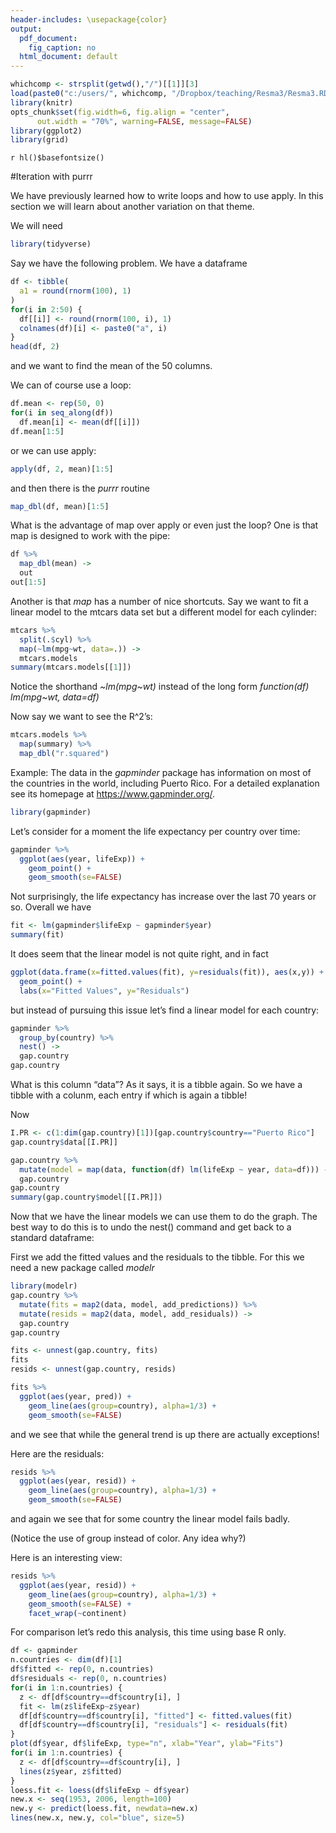 ```yaml
---
header-includes: \usepackage{color}
output:
  pdf_document:
    fig_caption: no
  html_document: default
---
```


<style>
table, th, td { text-align:right; }
th, td {padding: 10px;}
</style>

```r
whichcomp <- strsplit(getwd(),"/")[[1]][3]
load(paste0("c:/users/", whichcomp, "/Dropbox/teaching/Resma3/Resma3.RData"))
library(knitr)
opts_chunk$set(fig.width=6, fig.align = "center", 
      out.width = "70%", warning=FALSE, message=FALSE)
library(ggplot2)
library(grid)
```
`r hl()$basefontsize()`

#Iteration with purrr

We have previously learned how to write loops and how to use apply. In this section we will learn about another variation on that theme.

We will need

```r
library(tidyverse)
```

Say we have the following problem. We have a dataframe

```r
df <- tibble(
  a1 = round(rnorm(100), 1)
)
for(i in 2:50) {
  df[[i]] <- round(rnorm(100, i), 1)
  colnames(df)[i] <- paste0("a", i)
}
head(df, 2)
```

and we want to find the mean of the 50 columns.

We can of course use a loop:

```r
df.mean <- rep(50, 0)
for(i in seq_along(df))
  df.mean[i] <- mean(df[[i]])
df.mean[1:5]
```

or we can use apply:

```r
apply(df, 2, mean)[1:5]
```

and then there is the *purrr* routine

```r
map_dbl(df, mean)[1:5]
```

What is the advantage of map over apply or even just the loop? One is that map is designed to work with the pipe:

```r
df %>% 
  map_dbl(mean) ->
  out
out[1:5]
```

Another is that *map* has a number of nice shortcuts. Say we want to fit a linear model to the mtcars data set but a different model for each cylinder:

```r
mtcars %>% 
  split(.$cyl) %>% 
  map(~lm(mpg~wt, data=.)) ->
  mtcars.models
summary(mtcars.models[[1]])
```

Notice the shorthand *\~lm(mpg\~wt)* instead of the long form *function(df) lm(mpg\~wt, data=df)*

Now say we want to see the R^2's:

```r
mtcars.models %>% 
  map(summary) %>% 
  map_dbl("r.squared") 
```

Example: The data in the *gapminder* package has information on most of the countries in the world, including Puerto Rico. For a detailed explanation see its homepage at [https://www.gapminder.org/](https://www.gapminder.org/).

```r
library(gapminder)
```

Let's consider for a moment the life expectancy per country over time:

```r
gapminder %>% 
  ggplot(aes(year, lifeExp)) +
    geom_point() +
    geom_smooth(se=FALSE)
```

Not surprisingly, the life expectancy has increase over the last 70 years or so. Overall we have

```r
fit <- lm(gapminder$lifeExp ~ gapminder$year)
summary(fit)
```

It does seem that the linear model is not quite right, and in fact

```r
ggplot(data.frame(x=fitted.values(fit), y=residuals(fit)), aes(x,y)) +
  geom_point() +
  labs(x="Fitted Values", y="Residuals")
```

but instead of pursuing this issue let's find a linear model for each country:

```r
gapminder %>% 
  group_by(country) %>% 
  nest() ->
  gap.country
gap.country
```

What is this column "data"? As it says, it is a tibble again. So we have a tibble with a colunm, each entry if which is again a tibble!

Now

```r
I.PR <- c(1:dim(gap.country)[1])[gap.country$country=="Puerto Rico"]
gap.country$data[[I.PR]]
```

```r
gap.country %>% 
  mutate(model = map(data, function(df) lm(lifeExp ~ year, data=df))) ->
  gap.country
gap.country
summary(gap.country$model[[I.PR]])
```

Now that we have the linear models we can use them to do the graph. The best way to do this is to undo the nest() command and get back to a standard dataframe:

First we add the fitted values and the residuals to the tibble. For this we need a new package called *modelr*

```r
library(modelr)
gap.country %>% 
  mutate(fits = map2(data, model, add_predictions)) %>% 
  mutate(resids = map2(data, model, add_residuals)) ->
  gap.country
gap.country
```

```r
fits <- unnest(gap.country, fits)
fits
resids <- unnest(gap.country, resids)
```

```r
fits %>% 
  ggplot(aes(year, pred)) +
    geom_line(aes(group=country), alpha=1/3) +
    geom_smooth(se=FALSE)
```

and we see that while the general trend is up there are actually exceptions!

Here are the residuals:

```r
resids %>% 
  ggplot(aes(year, resid)) +
    geom_line(aes(group=country), alpha=1/3) +
    geom_smooth(se=FALSE)
```

and again we see that for some country the linear model fails badly.

(Notice the use of group instead of color. Any idea why?)

Here is an interesting view:

```r
resids %>% 
  ggplot(aes(year, resid)) +
    geom_line(aes(group=country), alpha=1/3) +
    geom_smooth(se=FALSE) +
    facet_wrap(~continent)
```

For comparison let's redo this analysis, this time using base R only.

```r
df <- gapminder
n.countries <- dim(df)[1]
df$fitted <- rep(0, n.countries)
df$residuals <- rep(0, n.countries)
for(i in 1:n.countries) {
  z <- df[df$country==df$country[i], ]
  fit <- lm(z$lifeExp~z$year)
  df[df$country==df$country[i], "fitted"] <- fitted.values(fit)
  df[df$country==df$country[i], "residuals"] <- residuals(fit)
}
plot(df$year, df$lifeExp, type="n", xlab="Year", ylab="Fits")
for(i in 1:n.countries) {
  z <- df[df$country==df$country[i], ]
  lines(z$year, z$fitted)
}
loess.fit <- loess(df$lifeExp ~ df$year)
new.x <- seq(1953, 2006, length=100)
new.y <- predict(loess.fit, newdata=new.x)
lines(new.x, new.y, col="blue", size=5)
```

